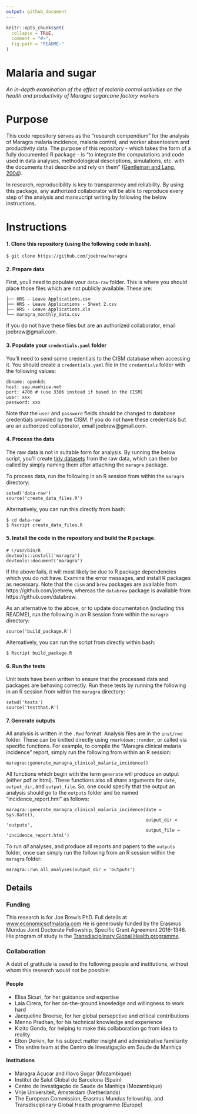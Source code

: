 ```yaml
---
output: github_document
---
```


<!-- README.md is generated from README.Rmd. Please edit that file -->

```r
knitr::opts_chunk$set(
  collapse = TRUE,
  comment = "#>",
  fig.path = "README-"
)
```

# Malaria and sugar
_An in-depth examination of the effect of malaria control activities on the health and productivity of Maragra sugarcane factory workers_


# Purpose

This code repository serves as the "research compendium" for the analysis of Maragra malaria incidence, malaria control, and worker absenteeism and productivity data. The purpose of this repository - which takes the form of a fully documented R package - is "to integrate the computations and code used in data analyses, methodological descriptions, simulations, etc. with the documents that describe and rely on them" ([Gentleman and Lang, 2004](http://biostats.bepress.com/bioconductor/paper2/)). 


In research, reproducibility is key to transparency and reliability. By using this package, any authorized collaborator will be able to reproduce every step of the analysis and mansucript writing by following the below instructions.

# Instructions

#### 1. Clone this repository (using the following code in bash).

```
$ git clone https://github.com/joebrew/maragra
```

#### 2. Prepare data

First, youĺl need to populate your `data-raw` folder. This is where you should place those files which are not publicly available. These are:

```
├── HRS - Leave Applications.csv
├── HRS - Leave Applications - Sheet 2.csv
├── HRS - Leave Applications.xls
└── maragra_monthly_data.csv
```

If you do not have these files but are an authorized collaborator, email joebrew@gmail.com.


#### 3. Populate your `credentials.yaml` folder

You'll need to send some credentials to the CISM database when accessing it. You should create a `credentials.yaml` file in the `credentials` folder with the following values:

```
dbname: openhds
host: sap.manhica.net
port: 4706 # (use 3306 instead if based in the CISM)
user: xxx
password: xxx
```

Note that the `user` and `password` fields should be changed to database credentials provided by the CISM. If you do not have these credentials but are an authorized collaborator, email joebrew@gmail.com.

#### 4. Process the data

The raw data is not in suitable form for analysis. By running the below script, you'll create [tidy datasets](http://vita.had.co.nz/papers/tidy-data.html) from the raw data, which can then be called by simply naming them after attaching the `maragra` package.

To process data, run the following in an R session from within the `maragra` directory:

```
setwd('data-raw')
source('create_data_files.R')
```

Alternatively, you can run this directly from bash:

```
$ cd data-raw
$ Rscript create_data_files.R
```

#### 5. Install the code in the repository and build the R package.

```
# !/usr/bin/R
devtools::install('maragra')
devtools::document('maragra')
```

If the above fails, it will most likely be due to R package dependencies which you do not have. Examine the error messages, and install R packages as necessary. Note that the `cism` and `brew` packages are available from https://github.com/joebrew, whereas the `databrew` package is available from https://github.com/databrew.

As an alternative to the above, or to update documentation (including this README), run the following in an R session from within the `maragra` directory:

```
source('build_package.R')
```

Alternatively, you can run the script from directly within bash:

```
$ Rscript build_package.R
```

#### 6. Run the tests

Unit tests have been written to ensure that the processed data and packages are behaving correctly. Run these tests by running the following in an R session from within the `maragra` directory:

```
setwd('tests')
source('testthat.R')
```

#### 7. Generate outputs

All analysis is written in the `.Rmd` format. Analysis files are in the `inst/rmd` folder. These can be knitted directly using `rmarkdown::render`, or called via specific functions. For example, to compile the "Maragra clinical malaria incidence" report, simply run the following from within an R session:

```
maragra::generate_maragra_clinical_malaria_incidence()
```

All functions which begin with the term `generate` will produce an output (either pdf or html). These functions also all share arguments for `date`, `output_dir`, and `output_file`. So, one could specify that the output an analysis should go to the `outputs` folder and be named "incidence_report.hml" as follows:

```
maragra::generate_maragra_clinical_malaria_incidence(date = Sys.Date(),
                                                     output_dir = 'outputs',
                                                     output_file = 'incidence_report.html')
```

To run _all_ analyses, and produce all reports and papers to the `outputs` folder, once can simply run the following from an R session within the `maragra` folder:

```
maragra::run_all_analyses(output_dir = 'outputs')
```


## Details


### Funding 

This research is for Joe Brew's PhD. Full details at [www.economicsofmalaria.com](http://economicsofmalaria.com) He is generously funded by the Erasmus Mundus Joint Doctorate Fellowship, Specific Grant Agreement 2016-1346. His program of study is the [Transdisciplinary Global Health programme](http://www.transglobalhealth.org/). 

### Collaboration

A debt of gratitude is owed to the following people and institutions, without whom this research would not be possible:

#### People

- Elisa Sicuri, for her guidance and expertise   
- Laia Cirera, for her on-the-ground knowledge and willingness to work hard    
- Jacqueline Broerse, for her global persepctive and critical contributions    
- Menno Pradhan, for his technical knowledge and experience    
- Kizito Gondo, for helping to make this collaboration go from idea to reality  
- Elton Dorkin, for his subject matter insight and administrative familiarity  
- The entire team at the Centro de Investigação em Saude de Manhiça  

#### Institutions

- Maragra Açucar and Illovo Sugar (Mozambique)  
- Institut de Salut Global de Barcelona (Spain)   
- Centro de Investigação de Saude de Manhiça (Mozambique)
- Vrije Universiteit, Amsterdam (Netherlands)
- The European Commission, Erasmus Mundus fellowship, and Transdisciplinary Global Health programme (Europe)



